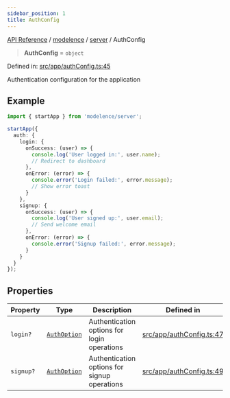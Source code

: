 ```yaml
---
sidebar_position: 1
title: AuthConfig
---
```


[API Reference](/api-reference/modelence/server/type-aliases/../../../index) / [modelence](/api-reference/modelence/server/type-aliases/../../index) / [server](/api-reference/modelence/server/type-aliases/../index) / AuthConfig

> **AuthConfig** = `object`

Defined in: [src/app/authConfig.ts:45](https://github.com/modelence/modelence/blob/30fe36d2cf64cf9585e2112a17244e5591e12208/packages/modelence/src/app/authConfig.ts#L45)

Authentication configuration for the application

## Example

```typescript
import { startApp } from 'modelence/server';

startApp({
  auth: {
    login: {
      onSuccess: (user) => {
        console.log('User logged in:', user.name);
        // Redirect to dashboard
      },
      onError: (error) => {
        console.error('Login failed:', error.message);
        // Show error toast
      }
    },
    signup: {
      onSuccess: (user) => {
        console.log('User signed up:', user.email);
        // Send welcome email
      },
      onError: (error) => {
        console.error('Signup failed:', error.message);
      }
    }
  }
});
```

## Properties

| Property | Type | Description | Defined in |
| ------ | ------ | ------ | ------ |
| <a id="login"></a> `login?` | [`AuthOption`](/api-reference/modelence/server/type-aliases/AuthOption) | Authentication options for login operations | [src/app/authConfig.ts:47](https://github.com/modelence/modelence/blob/30fe36d2cf64cf9585e2112a17244e5591e12208/packages/modelence/src/app/authConfig.ts#L47) |
| <a id="signup"></a> `signup?` | [`AuthOption`](/api-reference/modelence/server/type-aliases/AuthOption) | Authentication options for signup operations | [src/app/authConfig.ts:49](https://github.com/modelence/modelence/blob/30fe36d2cf64cf9585e2112a17244e5591e12208/packages/modelence/src/app/authConfig.ts#L49) |
